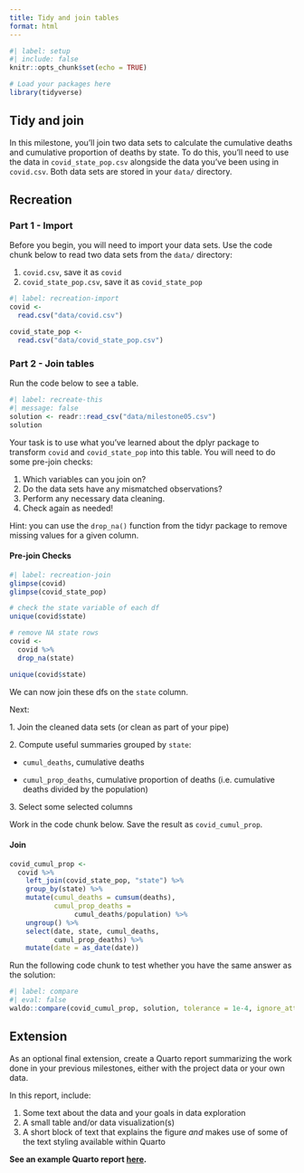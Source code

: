 ```yaml
---
title: Tidy and join tables
format: html
---
```


```r
#| label: setup
#| include: false
knitr::opts_chunk$set(echo = TRUE)

# Load your packages here
library(tidyverse)
```

## Tidy and join

In this milestone, you'll join two data sets to calculate the cumulative deaths and cumulative proportion of deaths by state. To do this, you'll need to use the data in `covid_state_pop.csv` alongside the data you've been using in `covid.csv`. Both data sets are stored in your `data/` directory.

## Recreation

### Part 1 - Import

Before you begin, you will need to import your data sets. Use the code chunk below to read two data sets from the `data/` directory:

1.  `covid.csv`, save it as `covid`
2.  `covid_state_pop.csv`, save it as `covid_state_pop`

```r
#| label: recreation-import
covid <-
  read.csv("data/covid.csv")

covid_state_pop <-
  read.csv("data/covid_state_pop.csv")
```

### Part 2 - Join tables

Run the code below to see a table.

```r
#| label: recreate-this
#| message: false
solution <- readr::read_csv("data/milestone05.csv")
solution
```

Your task is to use what you've learned about the dplyr package to transform `covid` and `covid_state_pop` into this table. You will need to do some pre-join checks:

1.  Which variables can you join on?
2.  Do the data sets have any mismatched observations?
3.  Perform any necessary data cleaning.
4.  Check again as needed!

Hint: you can use the `drop_na()` function from the tidyr package to remove missing values for a given column.

#### Pre-join Checks

```r
#| label: recreation-join
glimpse(covid)
glimpse(covid_state_pop)

# check the state variable of each df
unique(covid$state)

# remove NA state rows
covid <- 
  covid %>% 
  drop_na(state)

unique(covid$state)
```

We can now join these dfs on the `state` column.

Next:

1\. Join the cleaned data sets (or clean as part of your pipe)

2\. Compute useful summaries grouped by `state`:

-    `cumul_deaths`, cumulative deaths

-   `cumul_prop_deaths`, cumulative proportion of deaths (i.e. cumulative deaths divided by the population)

3\. Select some selected columns

Work in the code chunk below. Save the result as `covid_cumul_prop`.

#### Join

```r
covid_cumul_prop <-
  covid %>% 
    left_join(covid_state_pop, "state") %>% 
    group_by(state) %>% 
    mutate(cumul_deaths = cumsum(deaths),
           cumul_prop_deaths = 
                cumul_deaths/population) %>% 
    ungroup() %>% 
    select(date, state, cumul_deaths,
           cumul_prop_deaths) %>% 
    mutate(date = as_date(date))
```

Run the following code chunk to test whether you have the same answer as the solution:

```r
#| label: compare
#| eval: false
waldo::compare(covid_cumul_prop, solution, tolerance = 1e-4, ignore_attr = c("class", "groups"))
```

## Extension

As an optional final extension, create a Quarto report summarizing the work done in your previous milestones, either with the project data or your own data.

In this report, include:

1.  Some text about the data and your goals in data exploration
2.  A small table and/or data visualization(s)
3.  A short block of text that explains the figure *and* makes use of some of the text styling available within Quarto

**See an example Quarto report [here](https://rsacdn.link/milestones/internal/covid/assets/covid_report.html){target="_blank" rel="noopener noreferrer"}.**
